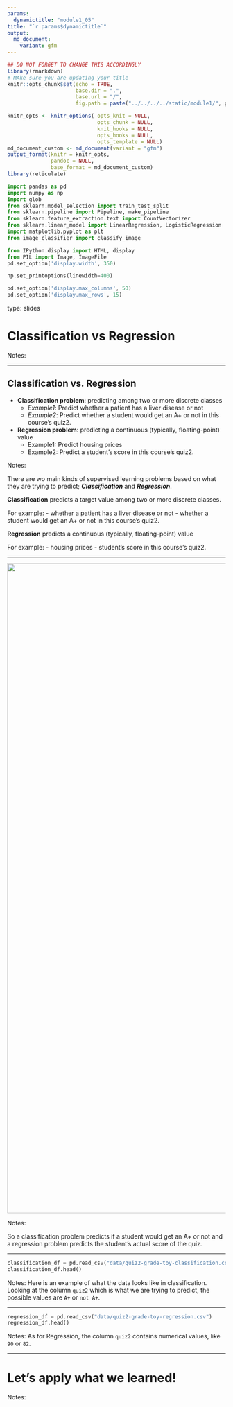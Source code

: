 ```yaml
---
params:
  dynamictitle: "module1_05"
title: "`r params$dynamictitle`"
output: 
  md_document:
    variant: gfm
---
```



```r
## DO NOT FORGET TO CHANGE THIS ACCORDINGLY 
library(rmarkdown)
# MAke sure you are updating your title 
knitr::opts_chunk$set(echo = TRUE,
                      base.dir = ".", 
                      base.url = "/",
                      fig.path = paste("../../../../static/module1/", params$dynamictitle,"/", sep = ""))

knitr_opts <- knitr_options( opts_knit = NULL,
                             opts_chunk = NULL,
                             knit_hooks = NULL,
                             opts_hooks = NULL,
                             opts_template = NULL)
md_document_custom <- md_document(variant = "gfm")
output_format(knitr = knitr_opts,
              pandoc = NULL,
              base_format = md_document_custom)
library(reticulate)

```


```python
import pandas as pd
import numpy as np
import glob
from sklearn.model_selection import train_test_split
from sklearn.pipeline import Pipeline, make_pipeline
from sklearn.feature_extraction.text import CountVectorizer
from sklearn.linear_model import LinearRegression, LogisticRegression
import matplotlib.pyplot as plt
from image_classifier import classify_image

from IPython.display import HTML, display
from PIL import Image, ImageFile
pd.set_option('display.width', 350)

np.set_printoptions(linewidth=400)

pd.set_option('display.max_columns', 50)
pd.set_option('display.max_rows', 15)

```


type: slides

# Classification vs Regression 

Notes: <br>

---
 

## Classification vs. Regression


- **Classification problem**: predicting among two or more discrete classes
    - *Example1*: Predict whether a patient has a liver disease or not
    - *Example2*: Predict whether a student would get an A+ or not in this course's quiz2.

- **Regression problem**: predicting a continuous (typically, floating-point) value
    - Example1: Predict housing prices
    - Example2: Predict a student's score in this course's quiz2.


Notes: 

There are wo main kinds of supervised learning problems based on what they are trying to predict; ***Classification*** and  ***Regression***. 

**Classification** predicts a target value among two or more discrete classes. 

For example: 
- whether a patient has a liver disease or not
- whether a student would get an A+ or not in this course's quiz2.

**Regression** predicts a continuous (typically, floating-point) value

For example: 
- housing prices
- student's score in this course's quiz2.




---

<center>
<img src="/module1/classification-vs-regression.png" height="1500" width="1500"> 
</center>


Notes: 

So a classification problem predicts if a student would get an A+ or not and a regression problem predicts the student's actual score of the quiz. 


---

```python
classification_df = pd.read_csv("data/quiz2-grade-toy-classification.csv")
classification_df.head()
```


Notes: Here is an example of what the data looks like in classification. Looking at the column `quiz2` which is what we are trying to predict, the possible values are  `A+` or `not A+`.

---

```python
regression_df = pd.read_csv("data/quiz2-grade-toy-regression.csv")
regression_df.head()
```



Notes:  As for Regression, the column `quiz2` contains numerical values, like `90` or `82`.


---

# Let’s apply what we learned!

Notes: <br>